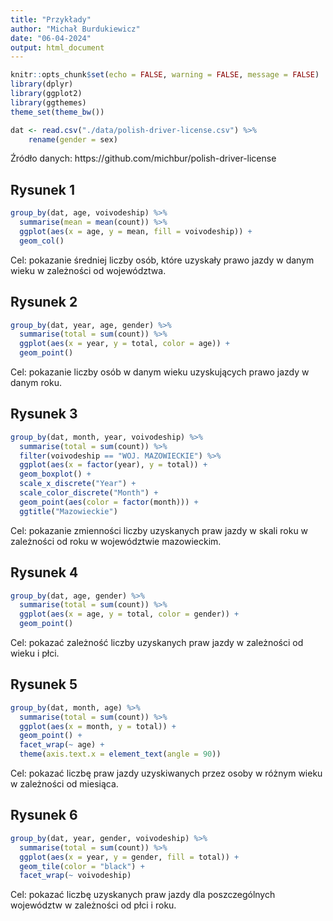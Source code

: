 ```yaml
---
title: "Przykłady"
author: "Michał Burdukiewicz"
date: "06-04-2024"
output: html_document
---
```


```r
knitr::opts_chunk$set(echo = FALSE, warning = FALSE, message = FALSE)
library(dplyr)
library(ggplot2)
library(ggthemes)
theme_set(theme_bw())
```

```r
dat <- read.csv("./data/polish-driver-license.csv") %>% 
    rename(gender = sex)
```

Źródło danych: https://github.com/michbur/polish-driver-license

## Rysunek 1

```r
group_by(dat, age, voivodeship) %>% 
  summarise(mean = mean(count)) %>% 
  ggplot(aes(x = age, y = mean, fill = voivodeship)) +
  geom_col()  
```

Cel: pokazanie średniej liczby osób, które uzyskały prawo jazdy w danym wieku w zależności od województwa.



## Rysunek 2

```r
group_by(dat, year, age, gender) %>% 
  summarise(total = sum(count)) %>% 
  ggplot(aes(x = year, y = total, color = age)) +
  geom_point()
```

Cel: pokazanie liczby osób w danym wieku uzyskujących prawo jazdy w danym roku.


## Rysunek 3

```r
group_by(dat, month, year, voivodeship) %>% 
  summarise(total = sum(count)) %>% 
  filter(voivodeship == "WOJ. MAZOWIECKIE") %>% 
  ggplot(aes(x = factor(year), y = total)) +
  geom_boxplot() +
  scale_x_discrete("Year") +
  scale_color_discrete("Month") +
  geom_point(aes(color = factor(month))) +
  ggtitle("Mazowieckie")
```

Cel: pokazanie zmienności liczby uzyskanych praw jazdy w skali roku w zależności od roku w województwie mazowieckim.



## Rysunek 4

```r
group_by(dat, age, gender) %>% 
  summarise(total = sum(count)) %>% 
  ggplot(aes(x = age, y = total, color = gender)) +
  geom_point()

```

Cel: pokazać zależność liczby uzyskanych praw jazdy w zależności od wieku i płci.


## Rysunek 5

```r
group_by(dat, month, age) %>% 
  summarise(total = sum(count)) %>% 
  ggplot(aes(x = month, y = total)) +
  geom_point() + 
  facet_wrap(~ age) +
  theme(axis.text.x = element_text(angle = 90))
```

Cel: pokazać liczbę praw jazdy uzyskiwanych przez osoby w różnym wieku w zależności od miesiąca.

## Rysunek 6

```r
group_by(dat, year, gender, voivodeship) %>% 
  summarise(total = sum(count)) %>% 
  ggplot(aes(x = year, y = gender, fill = total)) +
  geom_tile(color = "black") +
  facet_wrap(~ voivodeship) 
```

Cel: pokazać liczbę uzyskanych praw jazdy dla poszczególnych województw w zależności od płci i roku.
